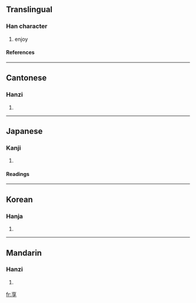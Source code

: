 ==Translingual==
===Han character===
{{Han char|rad=亠|as=06|sn=8|four=0040<sub>7</sub>|canj=卜口弓木 (YRND)}}
# enjoy
====References====
{{Han ref|kx=0088.170|dkj=00298|dj=0187.100|hdz=10284.080|uh=4EAB|ud=20139|bh=A8C9|bd=43209}}
----
==Cantonese==
===Hanzi===
{{yue-hanzi|jyut=|y=heung2}}
# {{defn|Cantonese}}
----
==Japanese==
===Kanji===
{{ja-kanji|grade=|rs=亠06}}
# {{defn|Japanese}}
====Readings====
{{ja-readings|on=[[きょう]] (kyō)|kun=[[すすめる]] (susumeru), [[うける]] (ukeru)}}
----
==Korean==
===Hanja===
{{ko-hanja|hangeul=향|rv=hyang|mr=hyang}}
# {{defn|Korean}}
----
==Mandarin==
===Hanzi===
{{cmn-hanzi|pin=xiǎng (xiang3)|wg=hsiang<sup>3</sup>|y=}}
# {{defn|Mandarin}}

[[fr:享]]